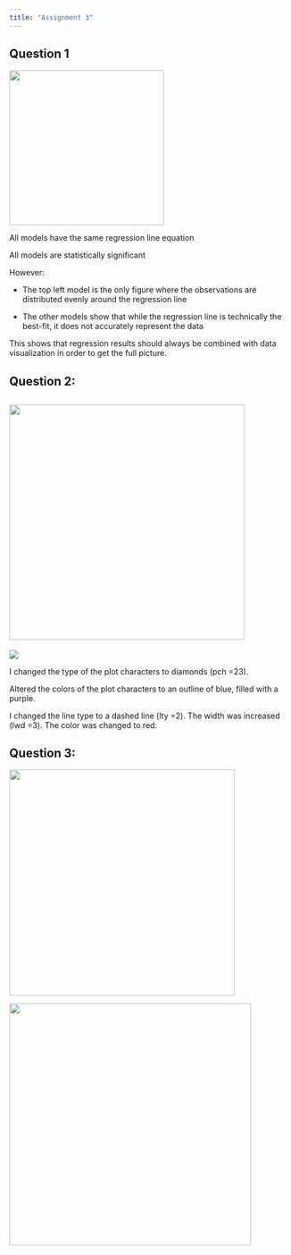 ```yaml
---
title: "Assignment 3"
---
```


## Question 1

![](images/Screen%20Shot%202022-10-16%20at%2010.38.06%20AM.png){width="277"}

All models have the same regression line equation 

All models are statistically significant 

However:

-   The top left model is the only figure where the observations are distributed evenly around the regression line 

-   The other models show that while the regression line is technically the best-fit, it does not accurately represent the data

This shows that regression results should always be combined with data visualization in order to get the full picture.

## Question 2:

## ![](images/Screen%20Shot%202022-10-16%20at%2010.54.15%20AM.png){width="421"}

![](images/Screen%20Shot%202022-10-16%20at%2010.54.21%20AM.png)

I changed the type of the plot characters to diamonds (pch =23).

Altered the colors of the plot characters to an outline of blue, filled with a purple.

I changed the line type to a dashed line (lty =2). The width was increased (lwd =3). The color was changed to red.

## Question 3:

![](images/Screen%20Shot%202022-10-16%20at%2010.54.34%20AM.png){width="404"}

![](images/Screen%20Shot%202022-10-16%20at%2010.54.40%20AM.png){width="433"}
